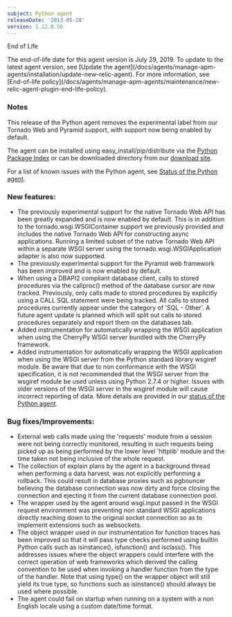 ```yaml
---
subject: Python agent
releaseDate: '2013-05-28'
version: 1.12.0.56
---
```


End of Life

<Callout variant="important">
  The end-of-life date for this agent version is July 29, 2019. To update to the latest agent version, see [Update the agent](/docs/agents/manage-apm-agents/installation/update-new-relic-agent). For more information, see [End-of-life policy](/docs/agents/manage-apm-agents/maintenance/new-relic-agent-plugin-end-life-policy).
</Callout>

### Notes

This release of the Python agent removes the experimental label from our Tornado Web and Pyramid support, with support now being enabled by default.

The agent can be installed using easy_install/pip/distribute via the [Python Package Index](https://pypi.python.org/pypi/newrelic) or can be downloaded directory from our [download site](http://download.newrelic.com/python_agent/release/).

For a list of known issues with the Python agent, see [Status of the Python agent](https://newrelic.com/docs/python/status-of-python-agent).

### New features:

* The previously experimental support for the native Tornado Web API has been greatly expanded and is now enabled by default. This is in addition to the tornado.wsgi.WSGIContainer support we previously provided and includes the native Tornado Web API for constructing async applications. Running a limited subset of the native Tornado Web API within a separate WSGI server using the tornado.wsgi.WSGIApplication adapter is also now supported.
* The previously experimental support for the Pyramid web framework has been improved and is now enabled by default.
* When using a DBAPI2 compliant database client, calls to stored procedures via the callproc() method of the database cursor are now tracked. Previously, only calls made to stored procedures by explicitly using a CALL SQL statement were being tracked. All calls to stored procedures currently appear under the category of 'SQL - Other'. A future agent update is planned which will split out calls to stored procedures separately and report them on the databases tab.
* Added instrumentation for automatically wrapping the WSGI application when using the CherryPy WSGI server bundled with the CherryPy framework.
* Added instrumentation for automatically wrapping the WSGI application when using the WSGI server from the Python standard library wsgiref module. Be aware that due to non conformance with the WSGI specification, it is not recommended that the WSGI server from the wsgiref module be used unless using Python 2.7.4 or higher. Issues with older versions of the WSGI server in the wsgiref module will cause incorrect reporting of data. More details are provided in our [status of the Python agent](https://newrelic.com/docs/python/status-of-python-agent).

### Bug fixes/Improvements:

* External web calls made using the 'requests' module from a session were not being correctly monitored, resulting in such requests being picked up as being performed by the lower level 'httplib' module and the time taken not being inclusive of the whole request.
* The collection of explain plans by the agent in a background thread when performing a data harvest, was not explicitly performing a rollback. This could result in database proxies such as pgbouncer believing the database connection was now dirty and force closing the connection and ejecting it from the current database connection pool.
* The wrapper used by the agent around wsgi.input passed in the WSGI request environment was preventing non standard WSGI applications directly reaching down to the original socket connection so as to implement extensions such as websockets.
* The object wrapper used in our instrumentation for function traces has been improved so that it will pass type checks performed using builtin Python calls such as isinstance(), isfunction() and isclass(). This addresses issues where the object wrappers could interfere with the correct operation of web frameworks which derived the calling convention to be used when invoking a handler function from the type of the handler. Note that using type() on the wrapper object will still yield its true type, so functions such as isinstance() should always be used where possible.
* The agent could fail on startup when running on a system with a non English locale using a custom date/time format.
